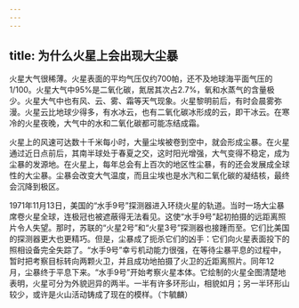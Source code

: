 ```yaml
---
---
---
```

title: 为什么火星上会出现大尘暴
---




火星大气很稀薄。火星表面的平均气压仅约700帕，还不及地球海平面气压的1/100。火星大气中95%是二氧化碳，氮居其次占2.7%，氧和水蒸气的含量极少。火星大气中也有风、云、雾、霜等天气现象。火星黎明前后，有时会晨雾弥漫。火星云比地球少得多，有水冰云，也有二氧化碳冰形成的云，即干冰云。在寒冷的火星夜晚，大气中的水和二氧化碳都可能冻结成霜。

火星上的风速可达数十千米每小时，大量尘埃被卷到空中，就会形成尘暴。在火星通过近日点前后，其南半球处于春夏之交，这时阳光增强，大气变得不稳定，成为尘暴的发源地。在火星上，每年总会有上百次的地区性尘暴，有的还会发展成全球性的大尘暴。尘暴会改变大气温度，而且尘埃也是水汽和二氧化碳的凝结核，最终会沉降到极区。

1971年11月13日，美国的“水手9号”探测器进入环绕火星的轨道。当时一场大尘暴席卷火星全球，连极冠也被遮蔽得无法看见。这使“水手9号”起初拍摄的远距离照片令人失望。那时，苏联的“火星2号”和“火星3号”探测器也接踵而至。它们比美国的探测器更大也更精巧。但是，尘暴成了扼杀它们的凶手：它们向火星表面投下的照相设备完全失踪了。“水手9号”幸亏机动能力很强，在等待尘暴平息的过程中，暂时把考察目标转向两颗火卫，并且成功地拍摄了火卫的近距离照片。同年12月，尘暴终于平息下来。“水手9号”开始考察火星本体。它绘制的火星全图清楚地表明，火星可分为外貌迥异的两半。一半有许多环形山，相貌如月；另一半环形山较少，或许是火山活动铸成了现在的模样。（卞毓麟）